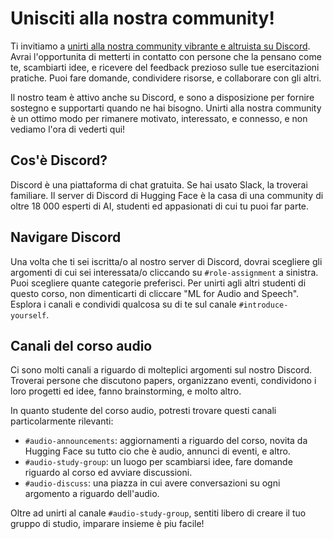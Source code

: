 # Unisciti alla nostra community!

Ti invitiamo a [unirti alla nostra community vibrante e altruista su Discord](http://hf.co/join/discord). Avrai l'opportunita di metterti in 
contatto con persone che la pensano come te, scambiarti idee, e ricevere del feedback prezioso sulle tue esercitazioni pratiche. Puoi fare domande,
condividere risorse, e collaborare con gli altri.

Il nostro team è attivo anche su Discord, e sono a disposizione per fornire sostegno e supportarti quando ne hai bisogno. 
Unirti alla nostra community è un ottimo modo per rimanere motivato, interessato, e connesso, e non vediamo l'ora di vederti qui!

## Cos'è Discord?

Discord è una piattaforma di chat gratuita. Se hai usato Slack, la troverai familiare. Il server di Discord di Hugging Face
è la casa di una community di oltre 18 000 esperti di AI, studenti ed appasionati di cui tu puoi far parte.

## Navigare Discord

Una volta che ti sei iscritta/o al nostro server di Discord, dovrai scegliere gli argomenti di cui sei interessata/o cliccando su `#role-assignment`
a sinistra. Puoi scegliere quante categorie preferisci. Per unirti agli altri studenti di questo corso, non dimenticarti
di cliccare "ML for Audio and Speech".
Esplora i canali e condividi qualcosa su di te sul canale `#introduce-yourself`.

## Canali del corso audio

Ci sono molti canali a riguardo di molteplici argomenti sul nostro Discord. Troverai persone che discutono papers, organizzano
eventi, condividono i loro progetti ed idee, fanno brainstorming, e molto altro.

In quanto studente del corso audio, potresti trovare questi canali particolarmente rilevanti:

* `#audio-announcements`: aggiornamenti a riguardo del corso, novita da Hugging Face su tutto cio che è audio, annunci di eventi, e altro.
* `#audio-study-group`: un luogo per scambiarsi idee, fare domande riguardo al corso ed avviare discussioni.
* `#audio-discuss`: una piazza in cui avere conversazioni su ogni argomento a riguardo dell'audio.

Oltre ad unirti al canale `#audio-study-group`, sentiti libero di creare il tuo gruppo di studio, imparare insieme è piu facile!
